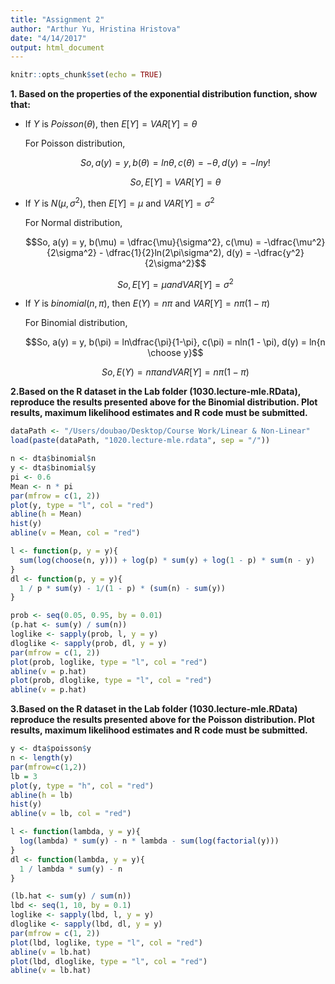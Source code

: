 ```yaml
---
title: "Assignment 2"
author: "Arthur Yu, Hristina Hristova"
date: "4/14/2017"
output: html_document
---
```


```r
knitr::opts_chunk$set(echo = TRUE)
```

**1. Based on the properties of the exponential distribution function, show that:**

* If $Y$ is $Poisson(θ)$, then $E[Y]=VAR[Y]=θ$
  
  For Poisson distribution, 
  
  \begin{aligned}
        f(y; \theta) & = \frac{\theta^{y} e^{-\theta}}{y!} \\
                     & = exp[ln(\frac{\theta^{y} e^{-\theta}}{y!})] \\
                     & = exp(yln\theta - \theta - lny!)
  \end{aligned}
  
  $$So, a(y) = y, b(\theta) = ln\theta, c(\theta) = -\theta, d(y) = -lny!$$
  
  \begin{aligned}
        E[Y] & = - \dfrac{c'(\theta)}{b'(\theta)} \\
             & = - \dfrac{(-\theta)'}{(ln\theta)'} \\
             & = - \dfrac{-1}{\frac{1}{\theta}} \\
             & = \theta 
  \end{aligned}
  
  \begin{aligned}
        VAR[Y] & = \dfrac{b''(\theta) c'(\theta) - c''(\theta) b'(\theta)}{[b'(\theta)]^{3}} \\
               & = \dfrac{(ln\theta)''(-\theta)' - (-\theta)''(ln\theta)'}{[(ln\theta)']^3} \\
               & = \dfrac{-\frac{1}{\theta^2}(-1) - 0}{(\frac{1}{\theta})^3} \\
               & = \theta
  \end{aligned}
                
  $$So, E[Y]=VAR[Y]=θ$$

   
* If $Y$ is $N(\mu, \sigma^2)$, then $E[Y] = \mu$ and $VAR[Y] = \sigma^2$

  For Normal distribution, 
  
  \begin{aligned}
        f(y; \mu) & = \frac{1}{(2 \pi \sigma^{2})^{\frac{1}{2}}} e^{-\frac{1}{2\sigma^{2}}(y - \mu)^{2}} \\
                     & = exp[ln(\frac{1}{(2 \pi \sigma^{2})^{\frac{1}{2}}} e^{-\frac{1}{2\sigma^{2}}(y - \mu)^{2}})] \\
                     & = exp\left\{-\frac{y^{2}}{2\sigma^{2}}+\frac{y \mu}{\sigma^{2}}-\frac{\mu^{2}}{2\sigma^{2}}-\frac{1}{2}ln(2\pi\sigma^{2})\right\}
  \end{aligned}

   $$So, a(y) = y, b(\mu) = \dfrac{\mu}{\sigma^2}, c(\mu) = -\dfrac{\mu^2}{2\sigma^2} - \dfrac{1}{2}ln(2\pi\sigma^2), d(y) = -\dfrac{y^2}{2\sigma^2}$$
   
  \begin{aligned}
        E[Y] & = - \dfrac{c'(\mu)}{b'(\mu)} \\
             & = - \dfrac{(-\dfrac{\mu^2}{2\sigma^2} - \dfrac{1}{2}ln(2\pi\sigma^2))'}{(\dfrac{\mu}{\sigma^2})'} \\
             & = - \dfrac{-\frac{\mu}{\sigma^2}}{\frac{1}{\sigma^2}} \\
             & = \mu
  \end{aligned}
    
  \begin{aligned}
        VAR[Y] & = \dfrac{b''(\mu) c'(\mu) - c''(\mu) b'(\mu)}{[b'(\mu)]^{3}} \\
               & = \dfrac{(\dfrac{\mu}{\sigma^2})''(-\dfrac{\mu^2}{2\sigma^2} - \dfrac{1}{2}ln(2\pi\sigma^2))' - (-\dfrac{\mu^2}{2\sigma^2} - \dfrac{1}{2}ln(2\pi\sigma^2))''(\dfrac{\mu}{\sigma^2})'}{[(\dfrac{\mu}{\sigma^2})']^3} \\
               & = \dfrac{0 + \frac{1}{\sigma^2} \frac{1}{\sigma^2} }{(\frac{1}{\sigma^2})^3} \\
               & = \sigma^2
  \end{aligned}
    
    $$So, E[Y] = \mu and VAR[Y] = \sigma^2$$
    
    
* If $Y$ is $binomial(n, \pi)$, then $E(Y) = n\pi$ and $VAR[Y] = n\pi(1 − \pi)$

  For Binomial distribution,
  
  \begin{aligned}
        f(y; \pi) & = {n \choose y} \pi^{y} (1-\pi)^{n-y} \\
                  & = exp[ln({n \choose y} \pi^{y} (1-\pi)^{n-y})] \\
                  & = exp\{ y ln\frac{\pi}{1-\pi} + nln(1-\pi) + ln {n \choose y}\}
  \end{aligned}
 
  $$So, a(y) = y, b(\pi) = ln\dfrac{\pi}{1-\pi}, c(\pi) = nln(1 - \pi), d(y) = ln{n \choose y}$$
    
  \begin{aligned}
        E[Y] & = - \dfrac{c'(\pi)}{b'(\pi)} \\
             & = - \dfrac{(nln(1 - \pi))'}{(ln\dfrac{\pi}{1-\pi})'} \\
             & = - \dfrac{-\frac{n}{1-\pi}}{\frac{1}{(1-\pi)\pi}} \\
             & = n\pi
  \end{aligned}
    
  \begin{aligned}
        VAR[Y] & = \dfrac{b''(\pi) c'(\pi) - c''(\pi) b'(\pi)}{[b'(\pi)]^{3}} \\
               & = \dfrac{(ln\dfrac{\pi}{1-\pi})''(nln(1 - \pi))' - (nln(1 - \pi))''(ln\dfrac{\pi}{1-\pi})'}{[(ln\dfrac{\pi}{1-\pi})']^3} \\
               & = \dfrac{\frac{2\pi - 1}{\pi^2(1-\pi)^2}\frac{n}{\pi - 1} + \frac{n}{(1-\pi)^2}\frac{1}{(1-\pi)\pi}}{(\frac{1}{(1-\pi)\pi})^3} \\
               & = n\pi( 1- \pi)
  \end{aligned}        
    
    $$So, E(Y) = n\pi and VAR[Y] = n\pi(1 − \pi)$$

**2.Based on the R dataset in the Lab folder (1030.lecture-mle.RData), reproduce the results presented above for the Binomial distribution. Plot results, maximum likelihood estimates and R code must be submitted.**

```r
dataPath <- "/Users/doubao/Desktop/Course Work/Linear & Non-Linear"
load(paste(dataPath, "1020.lecture-mle.rdata", sep = "/"))
```

```r
n <- dta$binomial$n
y <- dta$binomial$y
pi <- 0.6
Mean <- n * pi
par(mfrow = c(1, 2))
plot(y, type = "l", col = "red")
abline(h = Mean)
hist(y)
abline(v = Mean, col = "red")
```

```r
l <- function(p, y = y){
  sum(log(choose(n, y))) + log(p) * sum(y) + log(1 - p) * sum(n - y)
}
dl <- function(p, y = y){
  1 / p * sum(y) - 1/(1 - p) * (sum(n) - sum(y))
}
```

```r
prob <- seq(0.05, 0.95, by = 0.01)
(p.hat <- sum(y) / sum(n))
loglike <- sapply(prob, l, y = y)
dloglike <- sapply(prob, dl, y = y)
par(mfrow = c(1, 2))
plot(prob, loglike, type = "l", col = "red")
abline(v = p.hat)
plot(prob, dloglike, type = "l", col = "red")
abline(v = p.hat)
```


**3.Based on the R dataset in the Lab folder (1030.lecture-mle.RData) reproduce the results presented above for the Poisson distribution. Plot results, maximum likelihood estimates and R code must be submitted.**

```r
y <- dta$poisson$y
n <- length(y)
par(mfrow=c(1,2))
lb = 3
plot(y, type = "h", col = "red")
abline(h = lb)
hist(y)
abline(v = lb, col = "red")
```

```r
l <- function(lambda, y = y){
  log(lambda) * sum(y) - n * lambda - sum(log(factorial(y)))
}
dl <- function(lambda, y = y){
  1 / lambda * sum(y) - n
}
```

```r
(lb.hat <- sum(y) / sum(n))
lbd <- seq(1, 10, by = 0.1)
loglike <- sapply(lbd, l, y = y)
dloglike <- sapply(lbd, dl, y = y)
par(mfrow = c(1, 2))
plot(lbd, loglike, type = "l", col = "red")
abline(v = lb.hat)
plot(lbd, dloglike, type = "l", col = "red")
abline(v = lb.hat)
```

